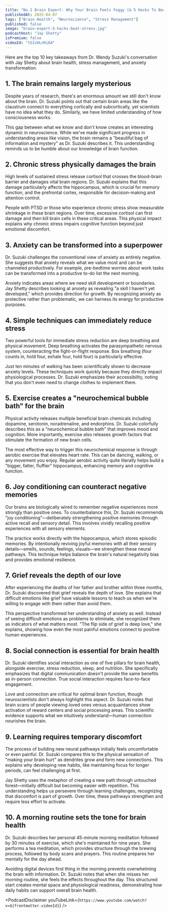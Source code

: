 ```yaml
---
title: "No.1 Brain Expert: Why Your Brain Feels Foggy (& 5 Hacks To Beat Stress )"
publishedAt: 2025-04-07
tags: ["Brain Health", "Neuroscience", "Stress Management"]
published: false
image: "brain-expert-5-hacks-beat-stress.jpg"
podcastHost: "Jay Shetty"
isPremium: false
videoId: "tSIvHLnRi6A"
---
```



<PodcastSummaryPageLayout frontmatter={frontmatter}>

Here are the top 10 key takeaways from Dr. Wendy Suzuki's conversation with Jay Shetty about brain health, stress management, and anxiety transformation.

## 1. The brain remains largely mysterious

Despite years of research, there's an enormous amount we still don't know about the brain. Dr. Suzuki points out that certain brain areas like the claustrum connect to everything cortically and subcortically, yet scientists have no idea what they do. Similarly, we have limited understanding of how consciousness works.

This gap between what we know and don't know creates an interesting dynamic in neuroscience. While we've made significant progress in understanding areas like vision, the brain remains a "beautiful bag of information and mystery" as Dr. Suzuki describes it. This understanding reminds us to be humble about our knowledge of brain function.

## 2. Chronic stress physically damages the brain

High levels of sustained stress release cortisol that crosses the blood-brain barrier and damages vital brain regions. Dr. Suzuki explains that this damage particularly affects the hippocampus, which is crucial for memory function, and the prefrontal cortex, responsible for decision-making and attention control.

People with PTSD or those who experience chronic stress show measurable shrinkage in these brain regions. Over time, excessive cortisol can first damage and then kill brain cells in these critical areas. This physical impact explains why chronic stress impairs cognitive function beyond just emotional discomfort.

## 3. Anxiety can be transformed into a superpower

Dr. Suzuki challenges the conventional view of anxiety as entirely negative. She suggests that anxiety reveals what we value most and can be channeled productively. For example, pre-bedtime worries about work tasks can be transformed into a productive to-do list the next morning.

Anxiety indicates areas where we need skill development or boundaries. Jay Shetty describes looking at anxiety as revealing "a skill I haven't yet developed," which provides direction for growth. By recognizing anxiety as protective rather than problematic, we can harness its energy for productive purposes.

## 4. Simple techniques can immediately reduce stress

Two powerful tools for immediate stress reduction are deep breathing and physical movement. Deep breathing activates the parasympathetic nervous system, counteracting the fight-or-flight response. Box breathing (four counts in, hold four, exhale four, hold four) is particularly effective.

Just ten minutes of walking has been scientifically shown to decrease anxiety levels. These techniques work quickly because they directly impact physiological processes. Dr. Suzuki emphasizes their accessibility, noting that you don't even need to change clothes to implement them.

## 5. Exercise creates a "neurochemical bubble bath" for the brain

Physical activity releases multiple beneficial brain chemicals including dopamine, serotonin, noradrenaline, and endorphins. Dr. Suzuki colorfully describes this as a "neurochemical bubble bath" that improves mood and cognition. More importantly, exercise also releases growth factors that stimulate the formation of new brain cells.

The most effective way to trigger this neurochemical response is through aerobic exercise that elevates heart rate. This can be dancing, walking, or any movement you enjoy. Regular aerobic activity quite literally helps build a "bigger, fatter, fluffier" hippocampus, enhancing memory and cognitive function.

## 6. Joy conditioning can counteract negative memories

Our brains are biologically wired to remember negative experiences more strongly than positive ones. To counterbalance this, Dr. Suzuki recommends "joy conditioning"—deliberately strengthening positive memories through active recall and sensory detail. This involves vividly recalling positive experiences with all sensory elements.

The practice works directly with the hippocampus, which stores episodic memories. By intentionally reviving joyful memories with all their sensory details—smells, sounds, feelings, visuals—we strengthen these neural pathways. This technique helps balance the brain's natural negativity bias and provides emotional resilience.

## 7. Grief reveals the depth of our love

After experiencing the deaths of her father and brother within three months, Dr. Suzuki discovered that grief reveals the depth of love. She explains that difficult emotions like grief have valuable lessons to teach us when we're willing to engage with them rather than avoid them.

This perspective transformed her understanding of anxiety as well. Instead of seeing difficult emotions as problems to eliminate, she recognized them as indicators of what matters most. "The flip side of grief is deep love," she explains, showing how even the most painful emotions connect to positive human experiences.

## 8. Social connection is essential for brain health

Dr. Suzuki identifies social interaction as one of five pillars for brain health, alongside exercise, stress reduction, sleep, and nutrition. She specifically emphasizes that digital communication doesn't provide the same benefits as in-person connection. True social interaction requires face-to-face engagement.

Love and connection are critical for optimal brain function, though neuroscientists don't always highlight this aspect. Dr. Suzuki notes that brain scans of people viewing loved ones versus acquaintances show activation of reward centers and social processing areas. This scientific evidence supports what we intuitively understand—human connection nourishes the brain.

## 9. Learning requires temporary discomfort

The process of building new neural pathways initially feels uncomfortable or even painful. Dr. Suzuki compares this to the physical sensation of "making your brain hurt" as dendrites grow and form new connections. This explains why developing new habits, like maintaining focus for longer periods, can feel challenging at first.

Jay Shetty uses the metaphor of creating a new path through untouched forest—initially difficult but becoming easier with repetition. This understanding helps us persevere through learning challenges, recognizing that discomfort is part of growth. Over time, these pathways strengthen and require less effort to activate.

## 10. A morning routine sets the tone for brain health

Dr. Suzuki describes her personal 45-minute morning meditation followed by 30 minutes of exercise, which she's maintained for nine years. She performs a tea meditation, which provides structure through the brewing process, followed by body scans and prayers. This routine prepares her mentally for the day ahead.

Avoiding digital devices first thing in the morning prevents overwhelming the brain with information. Dr. Suzuki notes that when she misses her morning routine, she feels the effects throughout the day. This structured start creates mental space and physiological readiness, demonstrating how daily habits can support overall brain health.

<PodcastDisclaimer
  youTubeLink={`https://www.youtube.com/watch?v=${frontmatter.videoId}`}
/>

</PodcastSummaryPageLayout>
